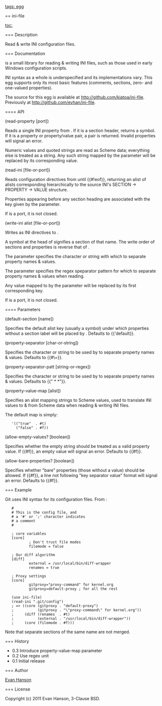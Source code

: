 [[tags: egg]]

== ini-file

[[toc:]]

=== Description

Read & write INI configuration files.

=== Documentation

{{ini-file}} is a small library for reading & writing INI files,
such as those used in early Windows configuration scripts.

INI syntax as a whole is underspecified and its implementations vary.
This egg supports only its most basic features (comments, sections,
zero- and one-valued properties).

The source for this egg is available at [[http://github.com/kiatoa/ini-file]]. Previously at 
[[http://github.com/evhan/ini-file]].

==== API

<procedure>(read-property [port])</procedure>

Reads a single INI property from {{port}}. If it is a section header,
returns a symbol. If it is a property or property/value pair, a pair is
returned. Invalid properties will signal an error.

Numeric values and quoted strings are read as Scheme data; everything else is
treated as a string. Any such string mapped by the {{property-value-map}}
parameter will be replaced by its corresponding value.

<procedure>(read-ini [file-or-port])</procedure>

Reads configuration directives from {{file-or-port}} until {{#!eof}},
returning an alist of alists corresponding hierarchically to the
source INI's SECTION -> PROPERTY -> VALUE structure.

Properties appearing before any section heading are associated
with the key given by the {{default-section}} parameter.

If {{file-or-port}} is a port, it is not closed.

<procedure>(write-ini alist [file-or-port])</procedure>

Writes {{alist}} as INI directives to {{file-or-port}}.

A symbol at the head of {{alist}} signifies a section of that name.
The write order of sections and properties is reverse that of {{alist}}.

The {{property-separator}} parameter specifies the character or
string with which to separate property names & values.

The {{property-separator-patt}} parameter specifies the regex speparator pattern 
for which to separate property names & values when reading.

Any value mapped to by the {{property-value-map}} parameter will be
replaced by its first corresponding key.

If {{file-or-port}} is a port, it is not closed.

==== Parameters

<parameter>(default-section [name])</parameter>

Specifies the default alist key (usually a symbol) under which properties
without a section label will be placed by {{read-ini}}. Defaults to
{{'default}}.

<parameter>(property-separator [char-or-string])</parameter>

Specifies the character or string to be used by {{write-ini}} to separate
property names & values. Defaults to {{#\=}}.

<parameter>(property-separator-patt [string-or-regex])</parameter>

Specifies the character or string to be used by {{read-ini}} to separate
property names & values. Defaults to {{" * *"}}.

<parameter>(property-value-map [alist])</parameter>

Specifies an alist mapping strings to Scheme values, used to translate INI
values to & from Scheme data when reading & writing INI files.

The default map is simply:

    '(("true"  . #t)
      ("false" . #f))

<parameter>(allow-empty-values? [boolean])</parameter>

Specifies whether the empty string should be treated as a valid property value.
If {{#f}}, an empty value will signal an error. Defaults to {{#f}}.

<parameter>(allow-bare-properties? [boolean])</parameter>

Specifies whether "bare" properties (those without a value) should be allowed.
If {{#f}}, a line not following "key separator value" format will signal an
error. Defaults to {{#f}}.

=== Example

Git uses INI syntax for its configuration files. From {{man git-config}}:

    #
    # This is the config file, and
    # a '#' or ';' character indicates
    # a comment
    #
    
    ; core variables
    [core]
            ; Don't trust file modes
            filemode = false
    
    ; Our diff algorithm
    [diff]
            external = /usr/local/bin/diff-wrapper
            renames = true
    
    ; Proxy settings
    [core]
            gitproxy="proxy-command" for kernel.org
            gitproxy=default-proxy ; for all the rest

    (use ini-file)
    (read-ini ".git/config")
    ; => ((core (gitproxy . "default-proxy")
    ;           (gitproxy . "\"proxy-command\" for kernel.org"))
    ;     (diff (renames  . #t)
    ;           (external . "/usr/local/bin/diff-wrapper"))
    ;     (core (filemode . #f)))

Note that separate sections of the same name are not merged.

=== History

* 0.3 Introduce property-value-map parameter
* 0.2 Use regex unit
* 0.1 Initial release

=== Author

[[Evan Hanson]]

=== License

Copyright (c) 2011 Evan Hanson, 3-Clause BSD.
